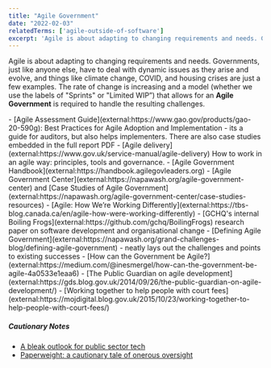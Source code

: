 ```yaml
---
title: "Agile Government"
date: "2022-02-03"
relatedTerms: ['agile-outside-of-software']
excerpt: 'Agile is about adapting to changing requirements and needs. Governments, just like anyone'
---
```


Agile is about adapting to changing requirements and needs. Governments, just like anyone else, have to deal with dynamic issues as they arise and evolve, and things like climate change, COVID, and housing crises are just a few examples. The rate of change is increasing and a model (whether we use the labels of "Sprints" or "Limited WIP”) that allows for an **Agile Government** is required to handle the resulting challenges.

<HighlightBox heading="Resource Links" variant="resourceLinks">
- [Agile Assessment Guide](external:https://www.gao.gov/products/gao-20-590g): Best Practices for Agile Adoption and Implementation - its a guide for auditors, but also helps implementers. There are also case studies embedded in the full report PDF
- [Agile delivery](external:https://www.gov.uk/service-manual/agile-delivery) How to work in an agile way: principles, tools and governance.
- [Agile Government Handbook](external:https://handbook.agilegovleaders.org)
- [Agile Government Center](external:https://napawash.org/agile-government-center) and [Case Studies of Agile Government](external:https://napawash.org/agile-government-center/case-studies-resources)
- [Agile: How We’re Working Differently](external:https://tbs-blog.canada.ca/en/agile-how-were-working-differently)
- [GCHQ's internal Boiling Frogs](external:https://github.com/gchq/BoilingFrogs) research paper on software development and organisational change
- [Defining Agile Government](external:https://napawash.org/grand-challenges-blog/defining-agile-government) - neatly lays out the challenges and points to existing successes
- [How can the Government be Agile?](external:https://medium.com/@inesmergel/how-can-the-government-be-agile-4a0533e1eaa6)
- [The Public Guardian on agile development](external:https://gds.blog.gov.uk/2014/09/26/the-public-guardian-on-agile-development/)
- [Working together to help people with court fees](external:https://mojdigital.blog.gov.uk/2015/10/23/working-together-to-help-people-with-court-fees/)

##### Cautionary Notes

- [A bleak outlook for public sector tech](external:https://sboots.ca/2021/12/15/a-bleak-outlook-for-public-sector-tech/)
- [Paperweight: a cautionary tale of onerous oversight](external:https://federal-field-notes.ca/articles/2021-12-15-paperweight/?utm_content=buffer8e948&utm_medium=social&utm_source=twitter.com&utm_campaign=buffer#numbers-note)
</HighlightBox>
